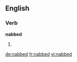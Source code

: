 ==English==

===Verb===
'''nabbed'''

# {{third-person singular of|nab}}

[[de:nabbed]]
[[fr:nabbed]]
[[vi:nabbed]]
